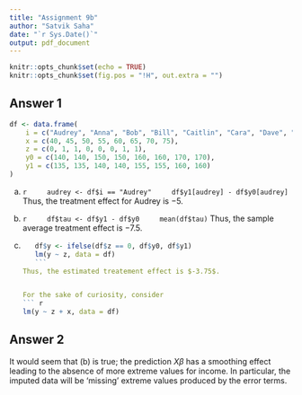 ```yaml
---
title: "Assignment 9b"
author: "Satvik Saha"
date: "`r Sys.Date()`"
output: pdf_document
---
```


```r
knitr::opts_chunk$set(echo = TRUE)
knitr::opts_chunk$set(fig.pos = "!H", out.extra = "")
```

## Answer 1

``` r
df <- data.frame(
    i = c("Audrey", "Anna", "Bob", "Bill", "Caitlin", "Cara", "Dave", "Doug"),
    x = c(40, 45, 50, 55, 60, 65, 70, 75),
    z = c(0, 1, 1, 0, 0, 0, 1, 1),
    y0 = c(140, 140, 150, 150, 160, 160, 170, 170),
    y1 = c(135, 135, 140, 140, 155, 155, 160, 160)
)
```
(a)
    ``` r
    audrey <- df$i == "Audrey"
    df$y1[audrey] - df$y0[audrey]
    ```
    Thus, the treatment effect for Audrey is $-5$.

(b)
    ``` r
    df$tau <- df$y1 - df$y0
    mean(df$tau)
    ```
    Thus, the sample average treatment effect is $-7.5$.

(c)
    ``` r
    df$y <- ifelse(df$z == 0, df$y0, df$y1)
    lm(y ~ z, data = df)
    ```
    Thus, the estimated treatement effect is $-3.75$.


    For the sake of curiosity, consider
    ``` r
    lm(y ~ z + x, data = df)
    ```



## Answer 2

It would seem that (b) is true; the prediction $X\beta$ has a smoothing effect
leading to the absence of more extreme values for income.
In particular, the imputed data will be 'missing' extreme values produced by
the error terms.

